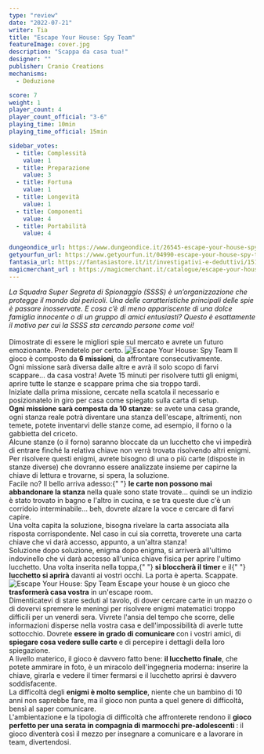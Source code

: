 ```yaml
---
type: "review"
date: "2022-07-21"
writer: Tia
title: "Escape Your House: Spy Team"
featureImage: cover.jpg
description: "Scappa da casa tua!"
designer: ""
publisher: Cranio Creations
mechanisms:
  - Deduzione

score: 7
weight: 1
player_count: 4
player_count_official: "3-6"
playing_time: 10min
playing_time_official: 15min

sidebar_votes:
  - title: Complessità
    value: 1
  - title: Preparazione
    value: 3
  - title: Fortuna
    value: 1
  - title: Longevità
    value: 1
  - title: Componenti
    value: 4
  - title: Portabilità
    value: 4

dungeondice_url: https://www.dungeondice.it/26545-escape-your-house-spy-team.html
getyourfun_url: https://www.getyourfun.it/04990-escape-your-house-spy-team-giochi-di-investigazione.html
fantasia_url: https://fantasiastore.it/it/investigativi-e-deduttivi/15142-escape-your-house-spy-team.html
magicmerchant_url : https://magicmerchant.it/catalogue/escape-your-house-spy-team-59912/
---
```


<Setting>
  <em>
    La Squadra Super Segreta di Spionaggio (SSSS) è un’organizzazione che
    protegge il mondo dai pericoli. Una delle caratteristiche principali delle
    spie è passare inosservate. E cosa c’è di meno appariscente di una dolce
    famiglia innocente o di un gruppo di amici entusiasti? Questo è esattamente
    il motivo per cui la SSSS sta cercando persone come voi!
  </em>
  <br />
  <br />
  Dimostrate di essere le migliori spie sul mercato e avrete un futuro emozionante.
  Prendetelo per certo.
</Setting>

<img src="./game1.jpg" alt="Escape Your House: Spy Team" />

<Rules>
  Il gioco è composto da <strong>6 missioni</strong>, da affrontare
  consecutivamente. <br />
  Ogni missione sarà diversa dalle altre e avrà il solo scopo di farvi scappare…
  da casa vostra! Avete 15 minuti per risolvere tutti gli enigmi, aprire tutte le
  stanze e scappare prima che sia troppo tardi.
  <br />
  Iniziate dalla prima missione, cercate nella scatola il necessario e posizionatelo
  in giro per casa come spiegato sulla carta di setup. <br />
  <strong>Ogni missione sarà composta da 10 stanze</strong>: se avete una casa
  grande, ogni stanza reale potrà diventare una stanza dell'escape, altrimenti,
  non temete, potete inventarvi delle stanze come, ad esempio, il forno o la
  gabbietta del criceto. <br />
  Alcune stanze (o il forno) saranno bloccate da un lucchetto che vi impedirà di
  entrare finché la relativa chiave non verrà trovata risolvendo altri enigmi. Per
  risolvere questi enigmi, avrete bisogno di una o più carte (disposte in stanze
  diverse) che dovranno essere analizzate insieme per capirne la chiave di lettura
  e trovarne, si spera, la soluzione. <br />
  Facile no? Il bello arriva adesso:{" "}
  <strong>le carte non possono mai abbandonare la stanza</strong> nella quale
  sono state trovate… quindi se un indizio è stato trovato in bagno e l'altro in
  cucina, e se tra queste due c'è un corridoio interminabile… beh, dovrete
  alzare la voce e cercare di farvi capire.
  <br />
  Una volta capita la soluzione, bisogna rivelare la carta associata alla
  risposta corrispondente. Nel caso in cui sia corretta, troverete una carta
  chiave che vi darà accesso, appunto, a un'altra stanza!
  <br />
  Soluzione dopo soluzione, enigma dopo enigma, si arriverà all'ultimo
  indovinello che vi darà accesso all'unica chiave fisica per aprire l'ultimo
  lucchetto. Una volta inserita nella toppa,{" "}
  <strong>si bloccherà il timer</strong> e il{" "}
  <strong>lucchetto si aprirà</strong> davanti ai vostri occhi. La porta è
  aperta. Scappate.
</Rules>

<img src="./game2.jpg" alt="Escape Your House: Spy Team" />

<Feedback>
  Escape your house è un gioco che <strong>trasformerà casa vostra</strong> in
  un'escape room. <br />
  Dimenticatevi di stare seduti al tavolo, di dover cercare carte in un mazzo o di
  dovervi spremere le meningi per risolvere enigmi matematici troppo difficili per
  un venerdì sera. Vivrete l'ansia del tempo che scorre, delle informazioni disperse
  nella vostra casa e dell'impossibilità di averle tutte sottocchio. Dovrete <strong>
    essere in grado di comunicare
  </strong> con i vostri amici, di <strong>
    spiegare cosa vedere sulle carte
  </strong> e di percepire i dettagli della loro spiegazione. <br />A livello materico,
  il gioco è davvero fatto bene: <strong>il lucchetto finale</strong>, che potete
  ammirare in foto, è un miracolo dell'ingegneria moderna: inserire la chiave, girarla
  e vedere il timer fermarsi e il lucchetto aprirsi è davvero soddisfacente.
  <br />
  La difficoltà degli <strong>enigmi è molto semplice</strong>, niente che un bambino
  di 10 anni non saprebbe fare, ma il gioco non punta a quel genere di difficoltà,
  bensì al saper comunicare.
  <br />
  L'ambientazione e la tipologia di difficoltà che affronterete rendono il <strong>
    gioco perfetto per una serata in compagnia di marmocchi pre-adolescenti
  </strong>: il gioco diventerà così il mezzo per insegnare a comunicare e a lavorare
  in team, divertendosi.
</Feedback>

<Instagram id="CgRWXKjDsT5" />

<RandomLink
  title="Escape Your House: Spy Team"
  link="https://www.craniocreations.it/prodotto/escape-your-house/"
/>

